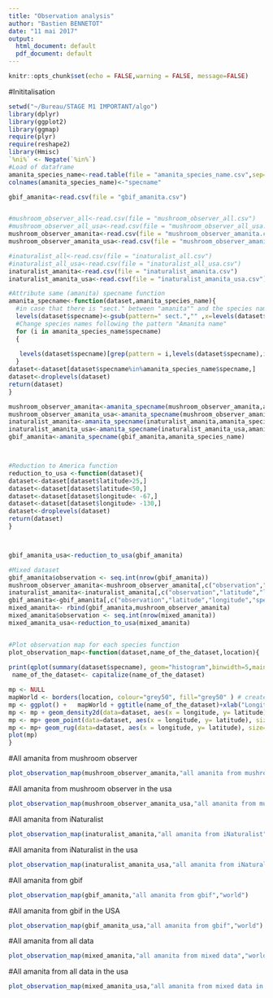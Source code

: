 ```yaml
---
title: "Observation analysis"
author: "Bastien BENNETOT"
date: "11 mai 2017"
output:
  html_document: default
  pdf_document: default
---
```


```r
knitr::opts_chunk$set(echo = FALSE,warning = FALSE, message=FALSE)
```

#Inititalisation
```r
setwd("~/Bureau/STAGE M1 IMPORTANT/algo")
library(dplyr)
library(ggplot2)
library(ggmap)
require(plyr)
require(reshape2)
library(Hmisc)
`%ni%` <- Negate(`%in%`) 
#Load of dataframe
amanita_species_name<-read.table(file = "amanita_species_name.csv",sep=",")
colnames(amanita_species_name)<-"specname"

gbif_amanita<-read.csv(file = "gbif_amanita.csv")


#mushroom_observer_all<-read.csv(file = "mushroom_observer_all.csv")
#mushroom_observer_all_usa<-read.csv(file = "mushroom_observer_all_usa.csv")
mushroom_observer_amanita<-read.csv(file = "mushroom_observer_amanita.csv")
mushroom_observer_amanita_usa<-read.csv(file = "mushroom_observer_amanita_usa.csv")

#inaturalist_all<-read.csv(file = "inaturalist_all.csv")
#inaturalist_all_usa<-read.csv(file = "inaturalist_all_usa.csv")
inaturalist_amanita<-read.csv(file = "inaturalist_amanita.csv")
inaturalist_amanita_usa<-read.csv(file = "inaturalist_amanita_usa.csv")

#Attribute same (amanita) specname function
amanita_specname<-function(dataset,amanita_species_name){
  #in case that there is "sect." between "amanita"" and the species name
  levels(dataset$specname)<-gsub(pattern=" sect.","" ,x=levels(dataset$specname))
  #Change species names following the pattern "Amanita name"
  for (i in amanita_species_name$specname)
  {
    
   levels(dataset$specname)[grep(pattern = i,levels(dataset$specname),ignore.case = TRUE)]<-rep(i,each=length( levels(dataset$specname)[grep(pattern = i,levels(dataset$specname),ignore.case = TRUE)]))
  }
dataset<-dataset[dataset$specname%in%amanita_species_name$specname,]
dataset<-droplevels(dataset)  
return(dataset)
}

mushroom_observer_amanita<-amanita_specname(mushroom_observer_amanita,amanita_species_name)
mushroom_observer_amanita_usa<-amanita_specname(mushroom_observer_amanita_usa,amanita_species_name)
inaturalist_amanita<-amanita_specname(inaturalist_amanita,amanita_species_name)
inaturalist_amanita_usa<-amanita_specname(inaturalist_amanita_usa,amanita_species_name)
gbif_amanita<-amanita_specname(gbif_amanita,amanita_species_name)



#Reduction to America function
reduction_to_usa <-function(dataset){
dataset<-dataset[dataset$latitude>25,]
dataset<-dataset[dataset$latitude<50,]
dataset<-dataset[dataset$longitude< -67,]
dataset<-dataset[dataset$longitude> -130,]
dataset<-droplevels(dataset)
return(dataset)
}



gbif_amanita_usa<-reduction_to_usa(gbif_amanita)

#Mixed dataset
gbif_amanita$observation <- seq.int(nrow(gbif_amanita))
mushroom_observer_amanita<-mushroom_observer_amanita[,c("observation","latitude","longitude","specname")]
inaturalist_amanita<-inaturalist_amanita[,c("observation","latitude","longitude","specname")]
gbif_amanita<-gbif_amanita[,c("observation","latitude","longitude","specname")]
mixed_amanita<- rbind(gbif_amanita,mushroom_observer_amanita)
mixed_amanita$observation <- seq.int(nrow(mixed_amanita))
mixed_amanita_usa<-reduction_to_usa(mixed_amanita)


#Plot observation map for each species function
plot_observation_map<-function(dataset,name_of_the_dataset,location){
  
print(qplot(summary(dataset$specname), geom="histogram",binwidth=5,main=paste("Number of observation per species for",name_of_the_dataset), xlab = "Observations", ylab = "Species",alpha=I(0.8),fill=I("red"),col=I("white")))
 name_of_the_dataset<- capitalize(name_of_the_dataset)

mp <- NULL
mapWorld <- borders(location, colour="grey50", fill="grey50" ) # create a layer of borders
mp <- ggplot() +   mapWorld + ggtitle(name_of_the_dataset)+xlab("Longitude")+ylab("Latitude")+  theme(plot.title = element_text(hjust = 0.5))
mp <- mp + geom_density2d(data=dataset, aes(x = longitude, y= latitude),size=0.05,col="black")+ stat_density2d(data =dataset, aes(x = longitude, y= latitude,fill = ..level.., alpha = ..level..), geom = 'polygon')+scale_fill_gradient(low = "green", high = "red")+scale_alpha(range = c(0.25, 0.85), guide = FALSE,limits=c(0,1))
mp <- mp+ geom_point(data=dataset, aes(x = longitude, y= latitude), size=0.01,pch=20,color="black") 
mp <- mp+ geom_rug(data=dataset, aes(x = longitude, y= latitude), size=0.1,pch=20,color="red") 
plot(mp)  
}

```

#All amanita from mushroom observer
```r
plot_observation_map(mushroom_observer_amanita,"all amanita from mushroom observer","world")
``` 

#All amanita from mushroom observer in the usa
```r
plot_observation_map(mushroom_observer_amanita_usa,"all amanita from mushroom observer in the usa","usa")
``` 

#All amanita from iNaturalist
```r
plot_observation_map(inaturalist_amanita,"all amanita from iNaturalist","world")
``` 

#All amanita from iNaturalist in the usa
```r
plot_observation_map(inaturalist_amanita_usa,"all amanita from iNaturalist in the usa","usa")
``` 

#All amanita from gbif
```r
plot_observation_map(gbif_amanita,"all amanita from gbif","world")
```

#All amanita from gbif in the USA
```r
plot_observation_map(gbif_amanita_usa,"all amanita from gbif","world")
```

#All amanita from all data
```r
plot_observation_map(mixed_amanita,"all amanita from mixed data","world")
``` 



#All amanita from all data in the usa
```r
plot_observation_map(mixed_amanita_usa,"all amanita from mixed data in the usa","usa")
``` 





